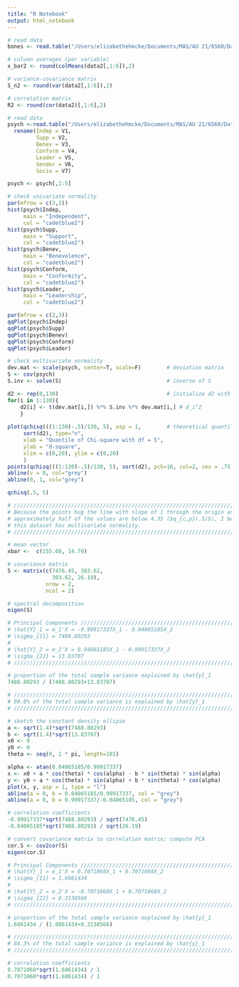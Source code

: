 ```yaml
---
title: "R Notebook"
output: html_notebook
---
```


```r
# read data
bones <- read.table("/Users/elizabethehmcke/Documents/MAS/AU 21/6560/Data_JW6/T1-8.DAT")

# column averages (per variable)
x_bar2 <- round(colMeans(data2[,1:6]),2)

# variance-covariance matrix
S_n2 <- round(var(data2[,1:6]),2)

# correlation matrix
R2 <- round(cor(data2)[,1:6],2)
```

```r
# read data
psych <-read.table("/Users/elizabethehmcke/Documents/MAS/AU 21/6560/Data_JW6/T4-6.DAT") %>%
  rename(Indep = V1,
         Supp = V2,
         Benev = V3,
         Conform = V4,
         Leader = V5,
         Gender = V6,
         Socio = V7)

psych <- psych[,1:5]

# check univariate normality
par(mfrow = c(3,2))
hist(psych$Indep,
     main = "Independent",
     col = "cadetblue2")
hist(psych$Supp,
     main = "Support",
     col = "cadetblue2")
hist(psych$Benev,
     main = "Benevolence",
     col = "cadetblue2")
hist(psych$Conform,
     main = "Conformity",
     col = "cadetblue2")
hist(psych$Leader,
     main = "Leadership",
     col = "cadetblue2")

par(mfrow = c(2,3))
qqPlot(psych$Indep)
qqPlot(psych$Supp)
qqPlot(psych$Benev)
qqPlot(psych$Conform)
qqPlot(psych$Leader)

# check multivariate normality
dev.mat <- scale(psych, center=T, scale=F)        # deviation matrix
S <- cov(psych)
S.inv <- solve(S)                                 # inverse of S

d2 <- rep(0,130)                                  # initialize d2 with zero
for(i in 1:130){
	d2[i] <- t(dev.mat[i,]) %*% S.inv %*% dev.mat[i,] # d_i^2
	}
	
plot(qchisq(((1:130)-.5)/130, 5), asp = 1,        # theoretical quantiles of chi^2
     sort(d2), type="n",
     xlab = "Quantile of Chi-square with df = 5",
     ylab = "d-square",
     xlim = c(0,20), ylim = c(0,20)
     )
points(qchisq(((1:130)-.5)/130, 5), sort(d2), pch=16, col=2, cex = .75)
abline(v = 0, col="grey")
abline(0, 1, col="grey")

qchisq(.5, 5)

# /////////////////////////////////////////////////////////////////////////////
# Because the points hug the line with slope of 1 through the origin and
# approximately half of the values are below 4.35 ($q_{c,p}(.5)$), I believe 
# this dataset has multivariate normality.
# /////////////////////////////////////////////////////////////////////////////
```

```r
# mean vector
xbar <-  c(155.60, 14.70)

# covariance matrix
S <- matrix(c(7476.45, 303.62, 
              303.62, 26.19), 
            nrow = 2, 
            ncol = 2)

# spectral decomposition
eigen(S)

# Principal Components ///////////////////////////////////////////////////////
# \hat{Y}_1 = e_1'X = -0.99917337X_1 - 0.04065185X_2
# \sigma_{11} = 7488.80293
# 
# \hat{Y}_2 = e_2'X = 0.04065185X_1 - 0.99917337X_2
# \sigma_{22} = 13.83707
# /////////////////////////////////////////////////////////////////////////////

# proportion of the total sample variance explained by \hat{y}_1
7488.80293 / (7488.80293+13.83707)

# /////////////////////////////////////////////////////////////////////////////
# 99.8% of the total sample variance is explained by \hat{y}_1
# /////////////////////////////////////////////////////////////////////////////

# sketch the constant density ellipse
a <- sqrt(1.4)*sqrt(7488.80293)
b <- sqrt(1.4)*sqrt(13.83707)
x0 <- 0 
y0 <- 0
theta <- seq(0, 2 * pi, length=101)

alpha <- atan(0.04065185/0.99917337)
x <- x0 + a * cos(theta) * cos(alpha) - b * sin(theta) * sin(alpha)
y <- y0 + a * cos(theta) * sin(alpha) + b * sin(theta) * cos(alpha)
plot(x, y, asp = 1, type = "l")
abline(a = 0, b = 0.04065185/0.99917337, col = "grey")
abline(a = 0, b = 0.99917337/-0.04065185, col = "grey")

# correlation coefficients
-0.99917337*sqrt(7488.80293) / sqrt(7476.45)
-0.04065185*sqrt(7488.80293) / sqrt(26.19)

# convert covariance matrix to correlation matrix; compute PCA
cor.S <- cov2cor(S)
eigen(cor.S)

# Principal Components ///////////////////////////////////////////////////////
# \hat{Y}_1 = e_1'X = 0.7071068X_1 + 0.7071068X_2
# \sigma_{11} = 1.6861434
# 
# \hat{Y}_2 = e_2'X = -0.7071068X_1 + 0.7071068X_2
# \sigma_{22} = 0.3138566
# /////////////////////////////////////////////////////////////////////////////

# proportion of the total sample variance explained by \hat{y}_1
1.6861434 / (1.6861434+0.3138566)

# /////////////////////////////////////////////////////////////////////////////
# 84.3% of the total sample variance is explained by \hat{y}_1
# /////////////////////////////////////////////////////////////////////////////

# correlation coefficients
0.7071068*sqrt(1.6861434) / 1
0.7071068*sqrt(1.6861434) / 1

```



